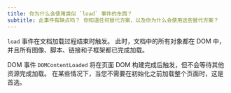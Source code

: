 ```yaml
---
title: 你为什么会使用类似 `load` 事件的东西？
subtitle: 此事件有缺点吗？ 你知道任何替代方案，以及你为什么会使用这些替代方案？
---
```


`load` 事件在文档加载过程结束时触发。 此时，文档中的所有对象都在 DOM 中，并且所有图像、脚本、链接和子框架都已完成加载。

DOM 事件 `DOMContentLoaded` 将在页面 DOM 构建完成后触发，但不会等待其他资源完成加载。 在某些情况下，当您不需要在初始化之前加载整个页面时，这是首选。
